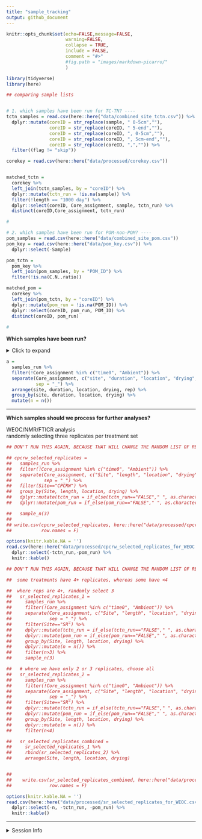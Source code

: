 ```yaml
---
title: "sample_tracking"
output: github_document
---
```


```r
knitr::opts_chunk$set(echo=FALSE,message=FALSE,
                      warning=FALSE,
                      collapse = TRUE,
                      include = FALSE,
                      comment = "#>" 
                      #fig.path = "images/markdown-picarro/"
                      )

library(tidyverse)
library(here)
```

```r
## comparing sample lists


# 1. which samples have been run for TC-TN? ----
tctn_samples = read.csv(here::here("data/combined_site_tctn.csv")) %>% 
  dplyr::mutate(coreID = str_replace(sample, " 0-5cm",""),
                coreID = str_replace(coreID, " 5-end",""),
                coreID = str_replace(coreID, ", 0-5cm",""),
                coreID = str_replace(coreID, ", 5cm-end",""),
                coreID = str_replace(coreID, ",","")) %>% 
  filter((flag != "skip"))

corekey = read.csv(here::here("data/processed/corekey.csv"))


matched_tctn = 
  corekey %>% 
  left_join(tctn_samples, by = "coreID") %>% 
  dplyr::mutate(tctn_run = !is.na(sample)) %>% 
  filter(!length == "1000 day") %>% 
  dplyr::select(coreID, Core_assignment, sample, tctn_run) %>% 
  distinct(coreID,Core_assignment, tctn_run)

#


```

```r
# 2. which samples have been run for POM-non-POM? ----
pom_samples = read.csv(here::here("data/combined_site_pom.csv"))
pom_key = read.csv(here::here("data/pom_key.csv")) %>% 
  dplyr::select(-Sample)

pom_tctn = 
  pom_key %>% 
  left_join(pom_samples, by = "POM_ID") %>% 
  filter(!is.na(C.N..ratio))

matched_pom = 
  corekey %>% 
  left_join(pom_tctn, by = "coreID") %>% 
  dplyr::mutate(pom_run = !is.na(POM_ID)) %>% 
  dplyr::select(coreID, pom_run, POM_ID) %>% 
  distinct(coreID, pom_run)
  
#

```


**Which samples have been run?**

<details>
  <summary>Click to expand</summary>
  
  
1000-day drought samples have been excluded.  
POM needs to be recalculated
```r
# 3. combine all ----
samples_run = 
  left_join(matched_tctn, matched_pom, by = "coreID")

samples_run %>% 
  dplyr::mutate(tctn_run = if_else(tctn_run=="FALSE"," ", as.character(tctn_run))) %>% 
  dplyr::mutate(pom_run = if_else(pom_run=="FALSE"," ", as.character(pom_run))) %>% 
  knitr::kable()
```

</details>

```r
a = 
  samples_run %>% 
  filter(!Core_assignment %in% c("time0", "Ambient")) %>% 
  separate(Core_assignment, c("site", "duration", "location", "drying", "rep"),
           sep = "_") %>% 
  arrange(site, duration, location, drying, rep) %>% 
  group_by(site, duration, location, drying) %>% 
  mutate(n = n())
```


---

**Which samples should we process for further analyses?**

WEOC/NMR/FTICR analysis  
randomly selecting three replicates per treatment set

```r
## DON'T RUN THIS AGAIN, BECAUSE THAT WILL CHANGE THE RANDOM LIST OF REPLICATES SELECTED!!!

## cpcrw_selected_replicates = 
##   samples_run %>% 
##   filter(!Core_assignment %in% c("time0", "Ambient")) %>% 
##   separate(Core_assignment, c("Site", "length", "location", "drying", "rep"),
##            sep = "_") %>% 
##   filter(Site=="CPCRW") %>%
##   group_by(Site, length, location, drying) %>% 
##   dplyr::mutate(tctn_run = if_else(tctn_run=="FALSE"," ", as.character(tctn_run))) %>% 
##   dplyr::mutate(pom_run = if_else(pom_run=="FALSE"," ", as.character(pom_run))) %>% 

##   sample_n(3) 
## 
## write.csv(cpcrw_selected_replicates, here::here("data/processed/cpcrw_selected_replicates_for_WEOC.csv"), 
##           row.names = F)
```


```r
options(knitr.kable.NA = '')
read.csv(here::here("data/processed/cpcrw_selected_replicates_for_WEOC.csv")) %>% 
  dplyr::select(-tctn_run,-pom_run) %>% 
  knitr::kable()
```

```r
## DON'T RUN THIS AGAIN, BECAUSE THAT WILL CHANGE THE RANDOM LIST OF REPLICATES SELECTED!!!

##  some treatments have 4+ replicates, whereas some have <4

##  where reps are 4+, randomly select 3 
##   sr_selected_replicates_1 = 
##     samples_run %>% 
##     filter(!Core_assignment %in% c("time0", "Ambient")) %>% 
##     separate(Core_assignment, c("Site", "length", "location", "drying", "rep"),
##              sep = "_") %>% 
##     filter(Site=="SR") %>%
##     dplyr::mutate(tctn_run = if_else(tctn_run=="FALSE"," ", as.character(tctn_run))) %>% 
##     dplyr::mutate(pom_run = if_else(pom_run=="FALSE"," ", as.character(pom_run))) %>% 
##     group_by(Site, length, location, drying) %>% 
##     dplyr::mutate(n = n()) %>%
##     filter(n>3) %>% 
##     sample_n(3) 

##   # where we have only 2 or 3 replicates, choose all
##   sr_selected_replicates_2 = 
##     samples_run %>% 
##     filter(!Core_assignment %in% c("time0", "Ambient")) %>% 
##     separate(Core_assignment, c("Site", "length", "location", "drying", "rep"),
##              sep = "_") %>% 
##     filter(Site=="SR") %>%
##     dplyr::mutate(tctn_run = if_else(tctn_run=="FALSE"," ", as.character(tctn_run))) %>% 
##     dplyr::mutate(pom_run = if_else(pom_run=="FALSE"," ", as.character(pom_run))) %>% 
##     group_by(Site, length, location, drying) %>% 
##     dplyr::mutate(n = n()) %>%
##     filter(n<4)  

##   sr_selected_replicates_combined = 
##     sr_selected_replicates_1 %>% 
##     rbind(sr_selected_replicates_2) %>% 
##     arrange(Site, length, location, drying)


##    
##    write.csv(sr_selected_replicates_combined, here::here("data/processed/sr_selected_replicates_for_WEOC.csv"), 
##              row.names = F)
```

```r
options(knitr.kable.NA = '')
read.csv(here::here("data/processed/sr_selected_replicates_for_WEOC.csv")) %>% 
  dplyr::select(-n, -tctn_run, -pom_run) %>% 
  knitr::kable()
```


----

<details>
    <summary>Session Info</summary>
    
Last run: `r Sys.Date()`  
```r
sessionInfo()
```

</details>


